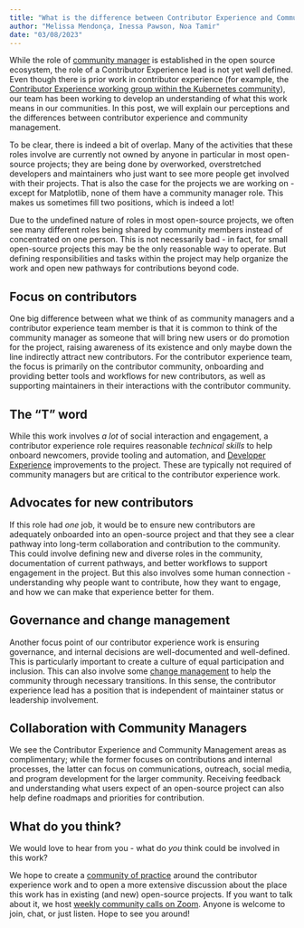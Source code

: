 ```yaml
---
title: "What is the difference between Contributor Experience and Community Management?"
author: "Melissa Mendonça, Inessa Pawson, Noa Tamir"
date: "03/08/2023"
---
```


While the role of [community manager](https://www.redhat.com/en/blog/many-faces-community-manager)
is established in the open source ecosystem, the role of a Contributor Experience
lead is not yet well defined. Even though there is prior work in contributor
experience (for example, the
[Contributor Experience working group within the Kubernetes community](https://github.com/kubernetes/community/blob/master/sig-contributor-experience/README.md)), our team has been working to develop an understanding of what this work means in
our communities. In this post, we will explain our perceptions and the
differences between contributor experience and community management.

To be clear, there is indeed a bit of overlap. Many of the activities that these
roles involve are currently not owned by anyone in particular in most
open-source projects; they are being done by overworked, overstretched
developers and maintainers who just want to see more people get involved with
their projects. That is also the case for the projects we are working on - except
for Matplotlib, none of them have a community manager role. This makes us
sometimes fill two positions, which is indeed a lot!

Due to the undefined nature of roles in most open-source projects, we often see
many different roles being shared by community members instead of concentrated
on one person. This is not necessarily bad - in fact, for small open-source
projects this may be the only reasonable way to operate. But defining
responsibilities and tasks within the project may help organize the work and
open new pathways for contributions beyond code.

## Focus on contributors

One big difference between what we think of as community managers and a
contributor experience team member is that it is common to think of the
community manager as someone that will bring new users or do promotion for the
project, raising awareness of its existence and only maybe down the line
indirectly attract new contributors. For the contributor experience team, the
focus is primarily on the contributor community, onboarding and providing better
tools and workflows for new contributors, as well as supporting maintainers in
their interactions with the contributor community. 

## The "T" word

While this work involves *a lot* of social interaction and engagement, a
contributor experience role requires reasonable _technical skills_ to help
onboard newcomers, provide tooling and automation, and
[Developer Experience](https://en.wikipedia.org/wiki/User_experience#Developer_experience)
improvements to the project. These are typically not required of community
managers but are critical to the contributor experience work.

## Advocates for new contributors

If this role had *one* job, it would be to ensure new contributors are
adequately onboarded into an open-source project and that they see a clear
pathway into long-term collaboration and contribution to the community. This
could involve defining new and diverse roles in the community, documentation of
current pathways, and better workflows to support engagement in the project. But
this also involves some human connection - understanding why people want to
contribute, how they want to engage, and how we can make that experience better
for them. 

## Governance and change management

Another focus point of our contributor experience work is ensuring governance,
and internal decisions are well-documented and well-defined. This is
particularly important to create a culture of equal participation and inclusion.
This can also involve some
[change management](https://en.wikipedia.org/wiki/Change_management) to help the
community through necessary transitions. In this sense, the contributor
experience lead has a position that is independent of maintainer status or
leadership involvement. 

## Collaboration with Community Managers

We see the Contributor Experience and Community Management areas as
complimentary; while the former focuses on contributions and internal processes,
the latter can focus on communications, outreach, social media, and program
development for the larger community. Receiving feedback and understanding what
users expect of an open-source project can also help define roadmaps and
priorities for contribution.

## What do you think?

We would love to hear from you - what do *you* think could be involved in this
work? 

We hope to create a
[community of practice](https://www.communityofpractice.ca/background/what-is-a-community-of-practice/)
around the contributor experience work and to open a more extensive discussion
about the place this work has in existing (and new) open-source projects. If you
want to talk about it, we host
[weekly community calls on Zoom](https://scientific-python.org/calendars/).
Anyone is welcome to join, chat, or just listen. Hope to see you around!

